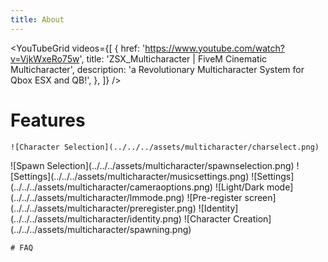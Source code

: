 ```yaml
---
title: About
---
```



 <YouTubeGrid
	videos={[
		{
			href: 'https://www.youtube.com/watch?v=VjkWxeRo75w',
			title: 'ZSX_Multicharacter | FiveM Cinematic Multicharacter',
			description: 'a Revolutionary Multicharacter System for Qbox ESX and QB!',
		},
	]}
/>

# Features



 <CardGrid>
  <Card title="Character Selection" icon="open-book">

    ![Character Selection](../../../assets/multicharacter/charselect.png)
  </Card>
  <Card title="Spawn Selection" icon="information">
     ![Spawn Selection](../../../assets/multicharacter/spawnselection.png)
  </Card>
   <Card title="Music Settings" icon="setting">
    ![Settings](../../../assets/multicharacter/musicsettings.png)
  </Card>
     <Card title="Camera Settings" icon="setting">
    ![Settings](../../../assets/multicharacter/cameraoptions.png)
  </Card>
   <Card title="Light/Dark mode" icon="information">
   ![Light/Dark mode](../../../assets/multicharacter/lmmode.png)
  </Card>
   <Card title="Pre-register screen" icon="information">
    ![Pre-register screen](../../../assets/multicharacter/preregister.png)
  </Card>
    <Card title="Identity" icon="information">
    ![Identity](../../../assets/multicharacter/identity.png)
  </Card>
    <Card title="After Character Creation" icon="information">
    ![Character Creation](../../../assets/multicharacter/spawning.png)
    </Card>

    # FAQ
    
</CardGrid> 